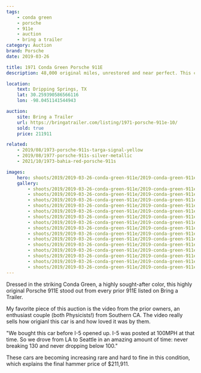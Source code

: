 ```yaml
---
tags:
    - conda green
    - porsche
    - 911e
    - auction
    - bring a trailer
category: Auction
brand: Porsche
date: 2019-03-26

title: 1971 Conda Green Porsche 911E
description: 48,000 original miles, unrestored and near perfect. This car fetches the highest price for a 911E Longhood on Bring a Trailer.

location:
    text: Dripping Springs, TX
    lat: 30.259390586566116
    lon: -98.0451141544943

auction:
    site: Bring a Trailer
    url: https://bringatrailer.com/listing/1971-porsche-911e-10/
    sold: true
    price: 211911

related:
    - 2019/08/1973-porsche-911s-targa-signal-yellow
    - 2019/08/1977-porsche-911s-silver-metallic
    - 2021/10/1973-bahia-red-porsche-911s

images:
    hero: shoots/2019/2019-03-26-conda-green-911e/2019-conda-green-911e_005.jpg
    gallery:
        - shoots/2019/2019-03-26-conda-green-911e/2019-conda-green-911e_001.jpg
        - shoots/2019/2019-03-26-conda-green-911e/2019-conda-green-911e_002.jpg
        - shoots/2019/2019-03-26-conda-green-911e/2019-conda-green-911e_003.jpg
        - shoots/2019/2019-03-26-conda-green-911e/2019-conda-green-911e_004.jpg
        - shoots/2019/2019-03-26-conda-green-911e/2019-conda-green-911e_005.jpg
        - shoots/2019/2019-03-26-conda-green-911e/2019-conda-green-911e_006.jpg
        - shoots/2019/2019-03-26-conda-green-911e/2019-conda-green-911e_007.jpg
        - shoots/2019/2019-03-26-conda-green-911e/2019-conda-green-911e_008.jpg
        - shoots/2019/2019-03-26-conda-green-911e/2019-conda-green-911e_009.jpg
        - shoots/2019/2019-03-26-conda-green-911e/2019-conda-green-911e_010.jpg
        - shoots/2019/2019-03-26-conda-green-911e/2019-conda-green-911e_011.jpg
        - shoots/2019/2019-03-26-conda-green-911e/2019-conda-green-911e_012.jpg
        - shoots/2019/2019-03-26-conda-green-911e/2019-conda-green-911e_013.jpg
        - shoots/2019/2019-03-26-conda-green-911e/2019-conda-green-911e_014.jpg
        - shoots/2019/2019-03-26-conda-green-911e/2019-conda-green-911e_015.jpg
---
```


Dressed in the striking Conda Green, a highly sought-after color, this highly original Porsche 911E stood out from every prior 911E listed on Bring a Trailer.

My favorite piece of this auction is the video from the prior owners, an enthusiast couple (both Physicists!) from Southern CA. The video really sells how origianl this car is and how loved it was by them.

"We bought this car before I-5 opened up. I-5 was posted at 100MPH at that time. So we drove from LA to Seattle in an amazing amount of time: never breaking 130 and never dropping below 100."

These cars are becoming increasing rare and hard to fine in this condition, which explains the final hammer price of $211,911.
